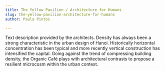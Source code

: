 ```yaml
---
title: The Yellow Pavilion / Architecture for Humans
slug: the-yellow-pavilion-architecture-for-humans
author: Paula Pintos

---
```


Text description provided by the architects. Density has always been a strong characteristic in the urban design of Hanoi. Historically horizontal concentration has been typical and more recently vertical construction has intensified the capital. Going against the trend of compressing building density, the Organic Café plays with architectural contrasts to propose a resilient microcosm within the urban context.
